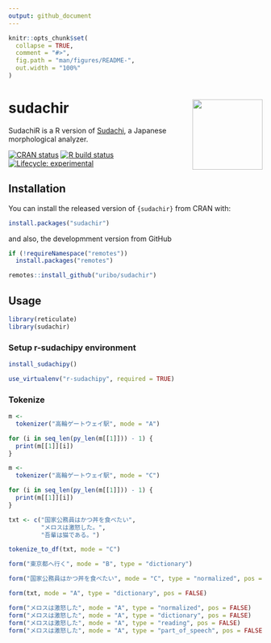 ```yaml
---
output: github_document
---
```


<!-- README.md is generated from README.Rmd. Please edit that file -->

```r
knitr::opts_chunk$set(
  collapse = TRUE,
  comment = "#>",
  fig.path = "man/figures/README-",
  out.width = "100%"
)
```

# sudachir <a href='https://uribo.github.io/sudachir/'><img src='man/figures/logo.png' align="right" height="139" /></a>

SudachiR is a R version of [Sudachi](https://github.com/WorksApplications/Sudachi), a Japanese morphological analyzer.

<!-- badges: start -->
[![CRAN status](https://www.r-pkg.org/badges/version/sudachir)](https://CRAN.R-project.org/package=sudachir)
[![R build status](https://github.com/uribo/sudachir/workflows/R-CMD-check/badge.svg)](https://github.com/uribo/sudachir/actions)
[![Lifecycle: experimental](https://img.shields.io/badge/lifecycle-experimental-orange.svg)](https://www.tidyverse.org/lifecycle/#experimental)
<!-- badges: end -->

## Installation

You can install the released version of `{sudachir}` from CRAN with:

``` r
install.packages("sudachir")
```

and also, the developmment version from GitHub

``` r
if (!requireNamespace("remotes"))
  install.packages("remotes")

remotes::install_github("uribo/sudachir")
```

## Usage

```r
library(reticulate)
library(sudachir)
```

### Setup r-sudachipy environment

``` r
install_sudachipy()
```

```r
use_virtualenv("r-sudachipy", required = TRUE)
```

### Tokenize

```r
m <- 
  tokenizer("高輪ゲートウェイ駅", mode = "A")

for (i in seq_len(py_len(m[[1]])) - 1) {
  print(m[[1]][i])
}

m <- 
  tokenizer("高輪ゲートウェイ駅", mode = "C")

for (i in seq_len(py_len(m[[1]])) - 1) {
  print(m[[1]][i])
}
```


```r
txt <- c("国家公務員はかつ丼を食べたい", 
         "メロスは激怒した。",
         "吾輩は猫である。")

tokenize_to_df(txt, mode = "C")
```


```r
form("東京都へ行く", mode = "B", type = "dictionary")

form("国家公務員はかつ丼を食べたい", mode = "C", type = "normalized", pos = TRUE)

form(txt, mode = "A", type = "dictionary", pos = FALSE)

form("メロスは激怒した", mode = "A", type = "normalized", pos = FALSE)
form("メロスは激怒した", mode = "A", type = "dictionary", pos = FALSE)
form("メロスは激怒した", mode = "A", type = "reading", pos = FALSE)
form("メロスは激怒した", mode = "A", type = "part_of_speech", pos = FALSE)
```
